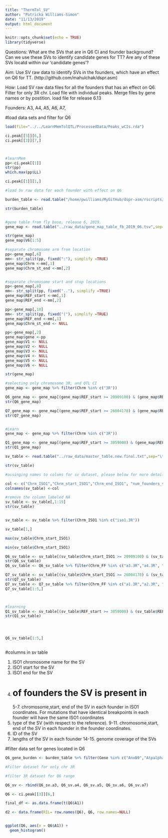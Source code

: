 ```yaml
---
title: "ThermTol_SV"
author: "Patricka Williams-Simon"
date: "11/13/2019"
output: html_document
---
```


```r
knitr::opts_chunk$set(echo = TRUE)
library(tidyverse)
```

Questions: What are the SVs that are in Q6 CI and founder background?
            Can we use these SVs to identify candidate genes for TT?
            Are any of these SVs locatd within our 'candidate genes'?
            
Aim: Use SV raw data to identify SVs in the founders, which have an effect on Q6 for TT. (http://github.com/mahulchak/dspr.asm)

How: Load SV raw data files for all the founders that has an effect on Q6.
      Filter for only 3R chr.
      Load file with individual peaks.
      Merge files by gene names or by postition. 
      load file for release 6.13
      
Founders: A3, A4, A5, A6, A7, 

#load data sets and filter for Q6
```r

load(file="../../LearnMemTolQTL/ProcessedData/Peaks_wCIs.rda")

ci.peak[[3]][6,]
ci.peak[[3]][7,]



#learnMem
pp<-ci.peak[[1]]
str(pp)
which.max(pp$LL)

ci.peak[[1]][1,]

#load Sv raw data for each founder with effect on Q6 

burden_table <- read.table("/home/pwilliams/MyGitHub/dspr-asm/rscripts/Burden/burden_table.08032018.txt",sep="\t", header=TRUE, stringsAsFactors = FALSE)

str(burden_table)


#gene table from fly base, release 6, 2019.
gene_map <- read.table("../raw_data/gene_map_table_fb_2019_06.tsv",sep="\t", header=FALSE, stringsAsFactors = FALSE)

str(gene_map)
gene_map$V6[1:5]

#separate chromosome arm from location
pp<-gene_map[,6]
mm<- str_split(pp, fixed(":"), simplify =TRUE)
gene_map$Chrm <-mm[,1]
gene_map$Chrm_st_end <-mm[,2]


#separate chromosome start and stop locations
pp<-gene_map[,8]
mm<- str_split(pp, fixed(".."), simplify =TRUE)
gene_map$REF_start <-mm[,1]
gene_map$REF_end <-mm[,2]

pp<-gene_map[,10]
mm<- str_split(pp, fixed("("), simplify =TRUE)
gene_map$REF_end <-mm[,1]
gene_map$Chrm_st_end <- NULL

pp<-gene_map[,2]
gene_map$gene <-pp
gene_map$V1 <- NULL
gene_map$V2 <- NULL
gene_map$V3 <- NULL
gene_map$V4 <- NULL
gene_map$V5 <- NULL
gene_map$V6 <- NULL

str(gene_map)

#selecting only chromosome 3R, and QTL CI
gene_map <- gene_map %>% filter(Chrm %in% c("3R"))

Q6_gene_map <- gene_map[(gene_map$REF_start >= 20909100) & (gene_map$REF_end <= 21088800),]
str(Q6_gene_map)

Q7_gene_map <- gene_map[(gene_map$REF_start >= 26004178) & (gene_map$REF_end <= 26634378),]
str(Q7_gene_map)


#Learn
gene_map <- gene_map %>% filter(Chrm %in% c("3R"))

Q1_gene_map <- gene_map[(gene_map$REF_start >= 3059000) & (gene_map$REF_end <= 3221000),]
str(Q1_gene_map)

sv_table <- read.table("../raw_data/master_table.new.final.txt",sep="\t", header=FALSE, stringsAsFactors = FALSE)

str(sv_table)

#assinging names to colums for sv dataset, please below for more details

col <- c("Chrm_ISO1","Chrm_start_ISO1","Chrm_end_ISO1", "num_founders_sv","Chrm_FI","Chrm_start_FI","Chrm_end_FI","sv_type","Chrm_FF","Chrm_start_FF","Chrm_end_FF","sv_id","sv_length_F","sv_coverage1","sv_coverage2")
colnames(sv_table) <-col

#remove the column labeled NA
sv_table <- sv_table[,1:15]
str(sv_table)


sv_table <- sv_table %>% filter(Chrm_ISO1 %in% c("iso1.3R"))

sv_table[1,]

max(sv_table$Chrm_start_ISO1)

min(sv_table$Chrm_start_ISO1)

Q6_sv_table <- sv_table[(sv_table$Chrm_start_ISO1 >= 20909100) & (sv_table$Chrm_end_ISO1 <= 21088800),]
str(Q6_sv_table)
Q6_sv_table <- Q6_sv_table %>% filter(Chrm_FF %in% c("a3.3R","a4.3R", "a5.3R", "a6.3R", "a7.3R"))

Q7_sv_table <- sv_table[(sv_table$Chrm_start_ISO1 >= 26004178) & (sv_table$Chrm_end_ISO1 <= 26634378),]
str(Q7_sv_table)
Q7_sv_table <- Q7_sv_table %>% filter(Chrm_FF %in% c("a1.3R","a2.3R", "a4.3R", "a5.3R", "a7.3R", "a8.3R"))
Q7_sv_table[1:5,]



#learning
Q1_sv_table <- sv_table[(sv_table$REF_start >= 3059000) & (sv_table$REF_end <= 3221000),]
str(Q1_sv_table)




Q6_sv_table[1:5,]



```
#columns in sv table

1. ISO1 chromosome name for the SV
2. ISO1 start for the SV
3. ISO1 end for the SV
4. # of founders the SV is present in
5-7. chromosome,start, end of the SV in each founder in ISO1 coordinates. For mutations that have identical breakpoints in each founder will have the same ISO1 coordinates
8. type of the SV (with respect to the reference).
9-11. chromosome,start, end of the SV in each founder in the  founder coordinates.
12. ID of the SV
13. lengths of the SV in each founder
14-15. genome coverage of the SVs


#filter data set for genes located in Q6
```r


Q6_gene_burden <- burden_table %>% filter(Gene %in% c("AnxB9","Atpalpha","Mvl","Dhc93AB","Cortactin",    "CG7079","RhoGAP93B","CG31207","r-l","Calx","dmrt93B", "RhoGAP93B", "CG17279", "CG12278", "HHEX","CG31189","Rlip","Alp5","lncRNA:CR44178","CG43446","CG5697","CG31191","CG31189","CG17278"))

#Filter dataset for only chr 3R

#filter 3R dataset for Q6 range

Q6_sv <- rbind(Q6_sv.a3, Q6_sv.a4, Q6_sv.a5, Q6_sv.a6, Q6_sv.a7)

Q6 <- ci.peak[[3]][6,]

final_df <- as.data.frame(t(Q6$A1))

d2 <- data.frame(RIL= row.names(Q6), Q6, row.names=NULL) 


ggplot(Q6, aes(x = Q6$A1)) +
  geom_histogram()

```


